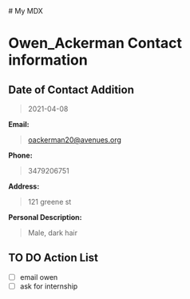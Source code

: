 
<Layout>
# My MDX

# Owen_Ackerman Contact information

## Date of Contact Addition

> 2021-04-08

**Email:**

> oackerman20@avenues.org

**Phone:**

> 3479206751

**Address:**

> 121 greene st

**Personal Description:**

> Male, dark hair

## TO DO Action List

- [ ] email owen
- [ ] ask for internship

</Layout>
